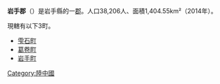 {{日本郡
| 郡 = 岩手郡
| 日文原名 = 岩手郡
| 平假名 = いわてぐん
| 羅馬字拼音 = Iwate-gun
| 地圖 =
| 都道府縣 = 岩手縣
| 編號 = 
| 町 = 3
| 村 = 
| 經度 = 
| 緯度 = 
| 註記 = 
|}}
'''岩手郡'''（{{jpn|j=岩手郡|hg=いわてぐん|rm=Iwate gun|f=y}}）是岩手縣的一[[郡|郡]]。人口38,206人、面積1,404.55km²（2014年）。

現轄有以下3町。
* [[雫石町|雫石町]]
* [[葛卷町|葛卷町]]
* [[岩手町|岩手町]]

{{陸中國的郡}}
{{岩手縣}}

{{Authority control}}
[[Category:陸中國|Category:陸中國]]